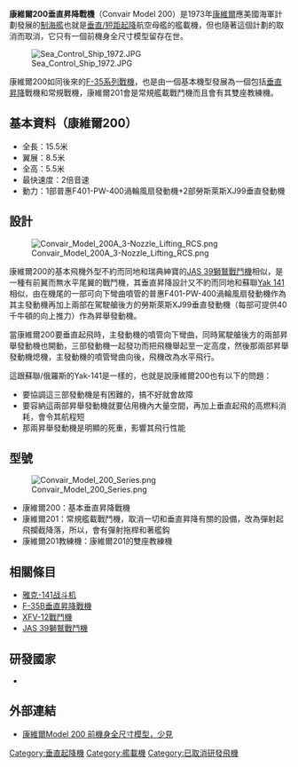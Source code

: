 {{Unreferenced|time=2020-07-18T15:07:08+00:00}}
{{Infobox Aircraft
|name = 康維爾200垂直昇降戰機
|image = Image:Convair Aerospace VSTOL Fighter-Attack.jpg
|type = 艦載機
|manufacturer = 康維爾
|introduced = 1973年
}}

'''康維爾200垂直昇降戰機'''（Convair Model 200）是1973年[[康維爾|康維爾]]應美國海軍計劃發展的[[制海艦|制海艦]]也就是[[垂直（短距）起降|垂直/短距起降]]航空母艦的艦載機，但也隨著這個計劃的取消而取消，它只有一個前機身全尺寸模型留存在世。

[[File:Sea_Control_Ship_1972.JPG|thumb]]

康維爾200如同後來的[[F-35閃電II戰鬥機|F-35系列戰機]]，也是由一個基本機型發展為一個包括[[垂直起降|垂直昇降]]戰機和常規戰機，康維爾201會是常規艦載戰鬥機而且會有其雙座教練機。

==基本資料（康維爾200）==
*全長：15.5米
*翼展：8.5米
*全高：5.5米
*最快速度：2倍音速
*動力：1部普惠F401-PW-400渦輪風扇發動機+2部勞斯萊斯XJ99垂直發動機

==設計==
[[File:Convair_Model_200A_3-Nozzle_Lifting_RCS.png|thumb]]

康維爾200的基本飛機外型不約而同地和瑞典紳寶的[[JAS_39獅鷲戰鬥機|JAS 39獅鷲戰鬥機]]相似，是一種有前翼而無水平尾翼的戰鬥機，其垂直昇降設計又不約而同地和蘇聯[[雅克-141战斗机|Yak 141]]相似，由在機尾的一部可向下彎曲噴管的普惠F401-PW-400渦輪風扇發動機作為其主發動機再加上兩部在駕駛艙後方的勞斯萊斯XJ99垂直發動機（每部可提供40千牛頓的向上推力）作為昇舉發動機。

當康維爾200要垂直起飛時，主發動機的噴管向下彎曲，同時駕駛艙後方的兩部昇舉發動機也開動，三部發動機一起發功而把飛機舉起至一定高度，然後那兩部昇舉發動機熄機，主發動機的噴管彎曲向後，飛機改為水平飛行。

這跟蘇聯/俄羅斯的Yak-141是一樣的，也就是說康維爾200也有以下的問題：
*要協調這三部發動機是有困難的，搞不好就會故障
*要容納這兩部昇舉發動機就要佔用機內大量空間，再加上垂直起飛的高燃料消耗，會令其航程短
*那兩昇舉發動機是明顯的死重，影響其飛行性能

==型號==
[[File:Convair_Model_200_Series.png|thumb]]
*康維爾200：基本垂直昇降戰機
*康維爾201：常規艦載戰鬥機，取消一切和垂直昇降有關的設備，改為彈射起飛攔截降落，所以，會有彈射拖桿和著艦鈎
*康維爾201教練機：康維爾201的雙座教練機

==相關條目==
*[[雅克-141战斗机|雅克-141战斗机]]
*[[F-35閃電II戰鬥機|F-35B垂直昇降戰機]]
*[[XFV-12戰鬥機|XFV-12戰鬥機]]
*[[JAS_39獅鷲戰鬥機|JAS 39獅鷲戰鬥機]]

==研發國家==
*{{USA}}

==外部連結==
{{Commons|Category:Convair Model 200}}
*[http://k.sina.cn/article_1601173705_p5f6ff8c902700r0i0.html 康維爾Model 200 前機身全尺寸模型，少見] {{Wayback|url=http://k.sina.cn/article_1601173705_p5f6ff8c902700r0i0.html |date=20200718115417 }}
{{康維爾公司生產的飛機}}
[[Category:垂直起降機|Category:垂直起降機]]
[[Category:艦載機|Category:艦載機]]
[[Category:已取消研發飛機|Category:已取消研發飛機]]